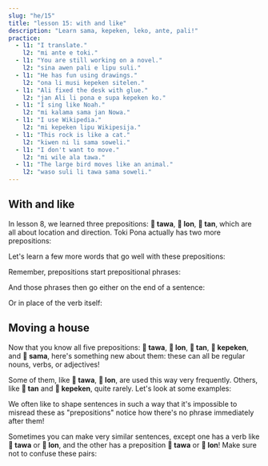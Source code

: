 ```yaml
---
slug: "he/15"
title: "lesson 15: with and like"
description: "Learn sama, kepeken, leko, ante, pali!"
practice:
  - l1: "I translate."
    l2: "mi ante e toki."
  - l1: "You are still working on a novel."
    l2: "sina awen pali e lipu suli."
  - l1: "He has fun using drawings."
    l2: "ona li musi kepeken sitelen."
  - l1: "Ali fixed the desk with glue."
    l2: "jan Ali li pona e supa kepeken ko."
  - l1: "I sing like Noah."
    l2: "mi kalama sama jan Nowa."
  - l1: "I use Wikipedia."
    l2: "mi kepeken lipu Wikipesija."
  - l1: "This rock is like a cat."
    l2: "kiwen ni li sama soweli."
  - l1: "I don't want to move."
    l2: "mi wile ala tawa."
  - l1: "The large bird moves like an animal."
    l2: "waso suli li tawa sama soweli."
---
```



## With and like

In lesson 8, we learned three prepositions: **󱥩 tawa**, **󱤬 lon**, **󱥧 tan**, which are all about location and direction. Toki Pona actually has two more prepositions:

<List>
  <Word sl="kepeken" m="using, by means of" />
  <Word sl="sama" m="similar to, same as" />
</List>

Let's learn a few more words that go well with these prepositions:

<List>
  <Word sl="ante" m="to change; different, other" />
  <Word sl="pali" m="to work, to build" />
  <Word sl="leko" m="brick, block" />
</List>

Remember, prepositions start prepositional phrases:

<List>
  <Word sl="sama sina" m="same as you" />
  <Word sl="kepeken toki" m="by means of language" />
  <Word sl="kepeken ilo ante" m="with a different tool" />
</List>

And those phrases then go either on the end of a sentence:

<List>
  <Sentence sl="mi toki sama sina." m="I speak like you." />
  <Sentence sl="mi pali e leko kepeken ilo." m="I make bricks using a tool." />
</List>

Or in place of the verb itself:

<List>
  <Sentence sl="ona li sama sina." m="They are like you." />
  <Sentence sl="ona li kepeken ilo." m="They use a tool." />
</List>

## Moving a house

Now that you know all five prepositions: **󱥩 tawa**, **󱤬 lon**, **󱥧 tan**, **󱤙 kepeken**, and **󱥖 sama**, here's something new about them: these can all be regular nouns, verbs, or adjectives!

<List>
  <Word sl="tawa" m="to move; movement; moving" />
  <Word sl="lon" m="true, real, existing" />
  <Word sl="tan" m="cause, origin" />
  <Word sl="kepeken" m="usage" />
  <Word sl="sama" m="similar, alike" />
</List>

Some of them, like **󱥩 tawa**, **󱤬 lon**, are used this way very frequently. Others, like **󱥧 tan** and **󱤙 kepeken**, quite rarely. Let's look at some examples:

<List>
  <Sentence sl="sona mi li sama." m="My knowledge is similar." />
  <Sentence
    sl="toki sina li lon."
    m="Your speech is real.<br />(What you're saying is true.)"
  />
  <Sentence
    sl="mi wile lukin e sitelen tawa."
    m="I want to watch a moving picture. (a video, a film)"
  />
  <Sentence sl="mi sona ala e tan." m="I don't know the reason." />
</List>

We often like to shape sentences in such a way that it's impossible to misread these as "prepositions" notice how there's no phrase immediately after them!

Sometimes you can make very similar sentences, except one has a verb like **󱥩 tawa** or **󱤬 lon**, and the other has a preposition **󱥩 tawa** or **󱤬 lon**!
Make sure not to confuse these pairs:

<List>
  <Sentence
    sl="jan li tawa tomo."
    m="Someone goes to the house. (preposition)"
  />
  <Sentence sl="jan li tawa e tomo." m="Someone moves the house. (verb)" />
  <Sentence sl="mi lon ma." m="I'm on land. (preposition)" />
  <Sentence
    sl="mi lon e ma."
    m="I summon land into reality.<br />I establish a territory. (verb)"
  />
</List>

<Practice exercises={frontmatter.practice} client:load />
